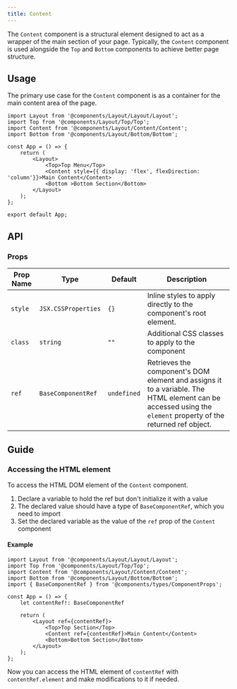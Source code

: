 ---
title: Content
---

The `Content` component is a structural element designed to act as a wrapper of the main section of your page. Typically, the `Content` component is used alongside the `Top` and `Bottom` components to achieve better page structure.

## Usage 

The primary use case for the `Content` component is as a container for the main content area of the page.

```tsx
import Layout from '@components/Layout/Layout/Layout';
import Top from '@components/Layout/Top/Top';
import Content from '@components/Layout/Content/Content';
import Bottom from '@components/Layout/Bottom/Bottom';

const App = () => {
    return (
        <Layout>
            <Top>Top Menu</Top>
            <Content style={{ display: 'flex', flexDirection: 'column'}}>Main Content</Content>
            <Bottom >Bottom Section</Bottom>
        </Layout>
    );
};

export default App;
```

## API

### Props
|Prop Name |Type |Default | Description |
|---|---|---|---|
| `style` | `JSX.CSSProperties` | `{}` | Inline styles to apply directly to the component's root element. |
| `class` | `string` | `""` | Additional CSS classes to apply to the component |
| `ref` | `BaseComponentRef` | `undefined` | Retrieves the component's DOM element and assigns it to a variable. The HTML element can be accessed using the `element` property of the returned ref object. |

## Guide

### Accessing the HTML element

To access the HTML DOM element of the `Content` component.

1. Declare a variable to hold the ref but don't initialize it with a value
2. The declared value should have a type of `BaseComponentRef`, which you need to import
3. Set the declared variable as the value of the `ref` prop of the `Content` component

#### Example

```tsx
import Layout from '@components/Layout/Layout/Layout';
import Top from '@components/Layout/Top/Top';
import Content from '@components/Layout/Content/Content';
import Bottom from '@components/Layout/Bottom/Bottom';
import { BaseComponentRef } from '@components/types/ComponentProps';

const App = () => {
    let contentRef!: BaseComponentRef

    return (
        <Layout ref={contentRef}>
            <Top>Top Section</Top>
            <Content ref={contentRef}>Main Content</Content>
            <Bottom>Bottom Section</Bottom>
        </Layout>
    );
};
```

Now you can access the HTML element of `contentRef` with `contentRef.element` and make modifications to it if needed. 